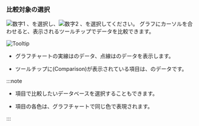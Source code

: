 ### 比較対象の選択

![数字1](/img/number-01.png) <Cmdname sid="TTL06202" className="uitext" />、<Cmdname sid="instance" className="uitext" />を選択し、![数字2](/img/number-02.png) <Cmdname sid="TTL06203" className="uitext" />、<Cmdname sid="instance" className="uitext" />を選択してください。 グラフにカーソルを合わせると、表示されるツールチップでデータを比較できます。

<InDoc product="postgresql,mysql,oracle-pro,oracle"><ImgLang img='db-compare-count-trend-tootip.png' dsec='Tooltip' /></InDoc>

<InDoc product="redis"><ImgLang img='db-compare-count-trend-tootip-redis.png' dsec='Tooltip' /></InDoc>

<InDoc product="mongodb">

![Tooltip](/img/db-compare-count-trend-tootip-mongodb.png)

</InDoc>

- グラフチャートの実線は<Cmdname sid="TTL06202" className="uitext" />のデータ、点線は<Cmdname sid="TTL06203" className="uitext" />のデータを表示します。

- ツールチップに<UI>(Comparison)</UI>が表示されている項目は、<Cmdname sid="TTL06203" className="uitext" />のデータです。

:::note

- <Cmdname sid="database" className="uitext" />項目で比較したいデータベースを選択することもできます。

- <Cmdname sid="database" className="uitext" />項目の各色は、グラフチャートで同じ色で表現されます。

:::
